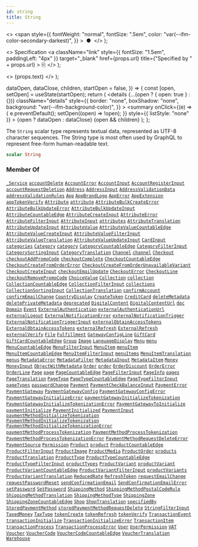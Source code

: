 ```yaml
---
id: string
title: String
---
```


  <>
    <span
      style={{
        fontWeight: "normal",
        fontSize: ".5em",
        color: "var(--ifm-color-secondary-darkest)",
      }}
    >
      &nbsp;●&nbsp;
    </span>
  </>
);

  <>
    Specification
    <a
      className="link"
      style={{ fontSize: "1.5em", paddingLeft: "4px" }}
      target="\_blank"
      href={props.url}
      title={"Specified by " + props.url}
    >
      ⎘
    </a>
  </>
);

  <>
    <span className={props.class}>{props.text}</span>
  </>
);


  dataOpen,
  dataClose,
  children,
  startOpen = false,
}) => {
  const [open, setOpen] = useState(startOpen);
  return (
    <details
      {...(open ? { open: true } : {})}
      className="details"
      style={{
        border: "none",
        boxShadow: "none",
        background: "var(--ifm-background-color)",
      }}
    >
      <summary
        onClick={(e) => {
          e.preventDefault();
          setOpen((open) => !open);
        }}
        style={{ listStyle: "none" }}
      >
        {open ? dataOpen : dataClose}
      </summary>
      {open && children}
    </details>
  );
};

The `String` scalar type represents textual data, represented as UTF-8 character sequences. The String type is most often used by GraphQL to represent free-form human-readable text.

```graphql
scalar String
```

### Member Of

[`_Service`](../../../api-storefront/miscellaneous/objects/service) <Badge class="badge badge--secondary" text="object"/><Bullet />[`accountDelete`](../../../api-storefront/users/mutations/account-delete) <Badge class="badge badge--secondary" text="mutation"/><Bullet />[`AccountError`](../../../api-storefront/users/objects/account-error) <Badge class="badge badge--secondary" text="object"/><Bullet />[`AccountInput`](../../../api-storefront/users/inputs/account-input) <Badge class="badge badge--secondary" text="input"/><Bullet />[`AccountRegisterInput`](../../../api-storefront/users/inputs/account-register-input) <Badge class="badge badge--secondary" text="input"/><Bullet />[`accountRequestDeletion`](../../../api-storefront/users/mutations/account-request-deletion) <Badge class="badge badge--secondary" text="mutation"/><Bullet />[`Address`](../../../api-storefront/users/objects/address) <Badge class="badge badge--secondary" text="object"/><Bullet />[`AddressInput`](../../../api-storefront/miscellaneous/inputs/address-input) <Badge class="badge badge--secondary" text="input"/><Bullet />[`AddressValidationData`](../../../api-storefront/users/objects/address-validation-data) <Badge class="badge badge--secondary" text="object"/><Bullet />[`addressValidationRules`](../../../api-storefront/users/queries/address-validation-rules) <Badge class="badge badge--secondary" text="query"/><Bullet />[`App`](../../../api-storefront/apps/objects/app) <Badge class="badge badge--secondary" text="object"/><Bullet />[`AppBrandLogo`](../../../api-storefront/apps/objects/app-brand-logo) <Badge class="badge badge--secondary" text="object"/><Bullet />[`AppError`](../../../api-storefront/apps/objects/app-error) <Badge class="badge badge--secondary" text="object"/><Bullet />[`AppExtension`](../../../api-storefront/apps/objects/app-extension) <Badge class="badge badge--secondary" text="object"/><Bullet />[`appTokenVerify`](../../../api-storefront/apps/mutations/app-token-verify) <Badge class="badge badge--secondary" text="mutation"/><Bullet />[`Attribute`](../../../api-storefront/attributes/objects/attribute) <Badge class="badge badge--secondary" text="object"/><Bullet />[`attribute`](../../../api-storefront/attributes/queries/attribute) <Badge class="badge badge--secondary" text="query"/><Bullet />[`AttributeBulkCreateError`](../../../api-storefront/attributes/objects/attribute-bulk-create-error) <Badge class="badge badge--secondary" text="object"/><Bullet />[`AttributeBulkUpdateError`](../../../api-storefront/attributes/objects/attribute-bulk-update-error) <Badge class="badge badge--secondary" text="object"/><Bullet />[`AttributeBulkUpdateInput`](../../../api-storefront/attributes/inputs/attribute-bulk-update-input) <Badge class="badge badge--secondary" text="input"/><Bullet />[`AttributeCountableEdge`](../../../api-storefront/attributes/objects/attribute-countable-edge) <Badge class="badge badge--secondary" text="object"/><Bullet />[`AttributeCreateInput`](../../../api-storefront/attributes/inputs/attribute-create-input) <Badge class="badge badge--secondary" text="input"/><Bullet />[`AttributeError`](../../../api-storefront/attributes/objects/attribute-error) <Badge class="badge badge--secondary" text="object"/><Bullet />[`AttributeFilterInput`](../../../api-storefront/attributes/inputs/attribute-filter-input) <Badge class="badge badge--secondary" text="input"/><Bullet />[`AttributeInput`](../../../api-storefront/attributes/inputs/attribute-input) <Badge class="badge badge--secondary" text="input"/><Bullet />[`attributes`](../../../api-storefront/attributes/queries/attributes) <Badge class="badge badge--secondary" text="query"/><Bullet />[`AttributeTranslation`](../../../api-storefront/attributes/objects/attribute-translation) <Badge class="badge badge--secondary" text="object"/><Bullet />[`AttributeUpdateInput`](../../../api-storefront/attributes/inputs/attribute-update-input) <Badge class="badge badge--secondary" text="input"/><Bullet />[`AttributeValue`](../../../api-storefront/attributes/objects/attribute-value) <Badge class="badge badge--secondary" text="object"/><Bullet />[`AttributeValueCountableEdge`](../../../api-storefront/attributes/objects/attribute-value-countable-edge) <Badge class="badge badge--secondary" text="object"/><Bullet />[`AttributeValueCreateInput`](../../../api-storefront/attributes/inputs/attribute-value-create-input) <Badge class="badge badge--secondary" text="input"/><Bullet />[`AttributeValueFilterInput`](../../../api-storefront/attributes/inputs/attribute-value-filter-input) <Badge class="badge badge--secondary" text="input"/><Bullet />[`AttributeValueTranslation`](../../../api-storefront/attributes/objects/attribute-value-translation) <Badge class="badge badge--secondary" text="object"/><Bullet />[`AttributeValueUpdateInput`](../../../api-storefront/attributes/inputs/attribute-value-update-input) <Badge class="badge badge--secondary" text="input"/><Bullet />[`CardInput`](../../../api-storefront/miscellaneous/inputs/card-input) <Badge class="badge badge--secondary" text="input"/><Bullet />[`categories`](../../../api-storefront/products/queries/categories) <Badge class="badge badge--secondary" text="query"/><Bullet />[`Category`](../../../api-storefront/products/objects/category) <Badge class="badge badge--secondary" text="object"/><Bullet />[`category`](../../../api-storefront/products/queries/category) <Badge class="badge badge--secondary" text="query"/><Bullet />[`CategoryCountableEdge`](../../../api-storefront/products/objects/category-countable-edge) <Badge class="badge badge--secondary" text="object"/><Bullet />[`CategoryFilterInput`](../../../api-storefront/products/inputs/category-filter-input) <Badge class="badge badge--secondary" text="input"/><Bullet />[`CategorySortingInput`](../../../api-storefront/products/inputs/category-sorting-input) <Badge class="badge badge--secondary" text="input"/><Bullet />[`CategoryTranslation`](../../../api-storefront/products/objects/category-translation) <Badge class="badge badge--secondary" text="object"/><Bullet />[`Channel`](../../../api-storefront/channels/objects/channel) <Badge class="badge badge--secondary" text="object"/><Bullet />[`channel`](../../../api-storefront/channels/queries/channel) <Badge class="badge badge--secondary" text="query"/><Bullet />[`Checkout`](../../../api-storefront/checkout/objects/checkout) <Badge class="badge badge--secondary" text="object"/><Bullet />[`checkoutAddPromoCode`](../../../api-storefront/checkout/mutations/checkout-add-promo-code) <Badge class="badge badge--secondary" text="mutation"/><Bullet />[`checkoutComplete`](../../../api-storefront/checkout/mutations/checkout-complete) <Badge class="badge badge--secondary" text="mutation"/><Bullet />[`CheckoutCountableEdge`](../../../api-storefront/checkout/objects/checkout-countable-edge) <Badge class="badge badge--secondary" text="object"/><Bullet />[`CheckoutCreateFromOrderError`](../../../api-storefront/checkout/objects/checkout-create-from-order-error) <Badge class="badge badge--secondary" text="object"/><Bullet />[`CheckoutCreateFromOrderUnavailableVariant`](../../../api-storefront/checkout/objects/checkout-create-from-order-unavailable-variant) <Badge class="badge badge--secondary" text="object"/><Bullet />[`CheckoutCreateInput`](../../../api-storefront/checkout/inputs/checkout-create-input) <Badge class="badge badge--secondary" text="input"/><Bullet />[`checkoutEmailUpdate`](../../../api-storefront/checkout/mutations/checkout-email-update) <Badge class="badge badge--secondary" text="mutation"/><Bullet />[`CheckoutError`](../../../api-storefront/checkout/objects/checkout-error) <Badge class="badge badge--secondary" text="object"/><Bullet />[`CheckoutLine`](../../../api-storefront/checkout/objects/checkout-line) <Badge class="badge badge--secondary" text="object"/><Bullet />[`checkoutRemovePromoCode`](../../../api-storefront/checkout/mutations/checkout-remove-promo-code) <Badge class="badge badge--secondary" text="mutation"/><Bullet />[`ChoiceValue`](../../../api-storefront/miscellaneous/objects/choice-value) <Badge class="badge badge--secondary" text="object"/><Bullet />[`Collection`](../../../api-storefront/products/objects/collection) <Badge class="badge badge--secondary" text="object"/><Bullet />[`collection`](../../../api-storefront/products/queries/collection) <Badge class="badge badge--secondary" text="query"/><Bullet />[`CollectionCountableEdge`](../../../api-storefront/products/objects/collection-countable-edge) <Badge class="badge badge--secondary" text="object"/><Bullet />[`CollectionFilterInput`](../../../api-storefront/products/inputs/collection-filter-input) <Badge class="badge badge--secondary" text="input"/><Bullet />[`collections`](../../../api-storefront/products/queries/collections) <Badge class="badge badge--secondary" text="query"/><Bullet />[`CollectionSortingInput`](../../../api-storefront/products/inputs/collection-sorting-input) <Badge class="badge badge--secondary" text="input"/><Bullet />[`CollectionTranslation`](../../../api-storefront/products/objects/collection-translation) <Badge class="badge badge--secondary" text="object"/><Bullet />[`confirmAccount`](../../../api-storefront/users/mutations/confirm-account) <Badge class="badge badge--secondary" text="mutation"/><Bullet />[`confirmEmailChange`](../../../api-storefront/users/mutations/confirm-email-change) <Badge class="badge badge--secondary" text="mutation"/><Bullet />[`CountryDisplay`](../../../api-storefront/miscellaneous/objects/country-display) <Badge class="badge badge--secondary" text="object"/><Bullet />[`CreateToken`](../../../api-storefront/authentication/objects/create-token) <Badge class="badge badge--secondary" text="object"/><Bullet />[`CreditCard`](../../../api-storefront/payments/objects/credit-card) <Badge class="badge badge--secondary" text="object"/><Bullet />[`deleteMetadata`](../../../api-storefront/miscellaneous/mutations/delete-metadata) <Badge class="badge badge--secondary" text="mutation"/><Bullet />[`deletePrivateMetadata`](../../../api-storefront/miscellaneous/mutations/delete-private-metadata) <Badge class="badge badge--secondary" text="mutation"/><Bullet />[`deprecated`](../../../api-storefront/miscellaneous/directives/deprecated) <Badge class="badge badge--secondary" text="directive"/><Bullet />[`DigitalContent`](../../../api-storefront/products/objects/digital-content) <Badge class="badge badge--secondary" text="object"/><Bullet />[`DigitalContentUrl`](../../../api-storefront/products/objects/digital-content-url) <Badge class="badge badge--secondary" text="object"/><Bullet />[`doc`](../../../api-storefront/miscellaneous/directives/doc) <Badge class="badge badge--secondary" text="directive"/><Bullet />[`Domain`](../../../api-storefront/miscellaneous/objects/domain) <Badge class="badge badge--secondary" text="object"/><Bullet />[`Event`](../../../api-storefront/miscellaneous/interfaces/event) <Badge class="badge badge--secondary" text="interface"/><Bullet />[`ExternalAuthentication`](../../../api-storefront/authentication/objects/external-authentication) <Badge class="badge badge--secondary" text="object"/><Bullet />[`externalAuthenticationUrl`](../../../api-storefront/authentication/mutations/external-authentication-url) <Badge class="badge badge--secondary" text="mutation"/><Bullet />[`externalLogout`](../../../api-storefront/authentication/mutations/external-logout) <Badge class="badge badge--secondary" text="mutation"/><Bullet />[`ExternalNotificationError`](../../../api-storefront/miscellaneous/objects/external-notification-error) <Badge class="badge badge--secondary" text="object"/><Bullet />[`externalNotificationTrigger`](../../../api-storefront/miscellaneous/mutations/external-notification-trigger) <Badge class="badge badge--secondary" text="mutation"/><Bullet />[`ExternalNotificationTriggerInput`](../../../api-storefront/miscellaneous/inputs/external-notification-trigger-input) <Badge class="badge badge--secondary" text="input"/><Bullet />[`externalObtainAccessTokens`](../../../api-storefront/authentication/mutations/external-obtain-access-tokens) <Badge class="badge badge--secondary" text="mutation"/><Bullet />[`ExternalObtainAccessTokens`](../../../api-storefront/authentication/objects/external-obtain-access-tokens) <Badge class="badge badge--secondary" text="object"/><Bullet />[`externalRefresh`](../../../api-storefront/authentication/mutations/external-refresh) <Badge class="badge badge--secondary" text="mutation"/><Bullet />[`ExternalRefresh`](../../../api-storefront/authentication/objects/external-refresh) <Badge class="badge badge--secondary" text="object"/><Bullet />[`externalVerify`](../../../api-storefront/authentication/mutations/external-verify) <Badge class="badge badge--secondary" text="mutation"/><Bullet />[`File`](../../../api-storefront/miscellaneous/objects/file) <Badge class="badge badge--secondary" text="object"/><Bullet />[`Fulfillment`](../../../api-storefront/orders/objects/fulfillment) <Badge class="badge badge--secondary" text="object"/><Bullet />[`GatewayConfigLine`](../../../api-storefront/payments/objects/gateway-config-line) <Badge class="badge badge--secondary" text="object"/><Bullet />[`GiftCard`](../../../api-storefront/gift-cards/objects/gift-card) <Badge class="badge badge--secondary" text="object"/><Bullet />[`GiftCardCountableEdge`](../../../api-storefront/gift-cards/objects/gift-card-countable-edge) <Badge class="badge badge--secondary" text="object"/><Bullet />[`Group`](../../../api-storefront/users/objects/group) <Badge class="badge badge--secondary" text="object"/><Bullet />[`Image`](../../../api-storefront/miscellaneous/objects/image) <Badge class="badge badge--secondary" text="object"/><Bullet />[`LanguageDisplay`](../../../api-storefront/miscellaneous/objects/language-display) <Badge class="badge badge--secondary" text="object"/><Bullet />[`Menu`](../../../api-storefront/menu/objects/menu) <Badge class="badge badge--secondary" text="object"/><Bullet />[`menu`](../../../api-storefront/menu/queries/menu) <Badge class="badge badge--secondary" text="query"/><Bullet />[`MenuCountableEdge`](../../../api-storefront/menu/objects/menu-countable-edge) <Badge class="badge badge--secondary" text="object"/><Bullet />[`MenuFilterInput`](../../../api-storefront/miscellaneous/inputs/menu-filter-input) <Badge class="badge badge--secondary" text="input"/><Bullet />[`MenuItem`](../../../api-storefront/menu/objects/menu-item) <Badge class="badge badge--secondary" text="object"/><Bullet />[`menuItem`](../../../api-storefront/menu/queries/menu-item) <Badge class="badge badge--secondary" text="query"/><Bullet />[`MenuItemCountableEdge`](../../../api-storefront/menu/objects/menu-item-countable-edge) <Badge class="badge badge--secondary" text="object"/><Bullet />[`MenuItemFilterInput`](../../../api-storefront/miscellaneous/inputs/menu-item-filter-input) <Badge class="badge badge--secondary" text="input"/><Bullet />[`menuItems`](../../../api-storefront/menu/queries/menu-items) <Badge class="badge badge--secondary" text="query"/><Bullet />[`MenuItemTranslation`](../../../api-storefront/menu/objects/menu-item-translation) <Badge class="badge badge--secondary" text="object"/><Bullet />[`menus`](../../../api-storefront/menu/queries/menus) <Badge class="badge badge--secondary" text="query"/><Bullet />[`MetadataError`](../../../api-storefront/miscellaneous/objects/metadata-error) <Badge class="badge badge--secondary" text="object"/><Bullet />[`MetadataFilter`](../../../api-storefront/miscellaneous/inputs/metadata-filter) <Badge class="badge badge--secondary" text="input"/><Bullet />[`MetadataInput`](../../../api-storefront/miscellaneous/inputs/metadata-input) <Badge class="badge badge--secondary" text="input"/><Bullet />[`MetadataItem`](../../../api-storefront/miscellaneous/objects/metadata-item) <Badge class="badge badge--secondary" text="object"/><Bullet />[`Money`](../../../api-storefront/miscellaneous/objects/money) <Badge class="badge badge--secondary" text="object"/><Bullet />[`MoneyInput`](../../../api-storefront/miscellaneous/inputs/money-input) <Badge class="badge badge--secondary" text="input"/><Bullet />[`ObjectWithMetadata`](../../../api-storefront/miscellaneous/interfaces/object-with-metadata) <Badge class="badge badge--secondary" text="interface"/><Bullet />[`Order`](../../../api-storefront/orders/objects/order) <Badge class="badge badge--secondary" text="object"/><Bullet />[`order`](../../../api-storefront/orders/queries/order) <Badge class="badge badge--secondary" text="query"/><Bullet />[`OrderDiscount`](../../../api-storefront/discounts/objects/order-discount) <Badge class="badge badge--secondary" text="object"/><Bullet />[`OrderError`](../../../api-storefront/orders/objects/order-error) <Badge class="badge badge--secondary" text="object"/><Bullet />[`OrderLine`](../../../api-storefront/orders/objects/order-line) <Badge class="badge badge--secondary" text="object"/><Bullet />[`Page`](../../../api-storefront/pages/objects/page) <Badge class="badge badge--secondary" text="object"/><Bullet />[`page`](../../../api-storefront/pages/queries/page) <Badge class="badge badge--secondary" text="query"/><Bullet />[`PageCountableEdge`](../../../api-storefront/pages/objects/page-countable-edge) <Badge class="badge badge--secondary" text="object"/><Bullet />[`PageFilterInput`](../../../api-storefront/pages/inputs/page-filter-input) <Badge class="badge badge--secondary" text="input"/><Bullet />[`PageInfo`](../../../api-storefront/miscellaneous/objects/page-info) <Badge class="badge badge--secondary" text="object"/><Bullet />[`pages`](../../../api-storefront/pages/queries/pages) <Badge class="badge badge--secondary" text="query"/><Bullet />[`PageTranslation`](../../../api-storefront/pages/objects/page-translation) <Badge class="badge badge--secondary" text="object"/><Bullet />[`PageType`](../../../api-storefront/pages/objects/page-type) <Badge class="badge badge--secondary" text="object"/><Bullet />[`PageTypeCountableEdge`](../../../api-storefront/pages/objects/page-type-countable-edge) <Badge class="badge badge--secondary" text="object"/><Bullet />[`PageTypeFilterInput`](../../../api-storefront/pages/inputs/page-type-filter-input) <Badge class="badge badge--secondary" text="input"/><Bullet />[`pageTypes`](../../../api-storefront/pages/queries/page-types) <Badge class="badge badge--secondary" text="query"/><Bullet />[`passwordChange`](../../../api-storefront/users/mutations/password-change) <Badge class="badge badge--secondary" text="mutation"/><Bullet />[`Payment`](../../../api-storefront/payments/objects/payment) <Badge class="badge badge--secondary" text="object"/><Bullet />[`PaymentCheckBalanceInput`](../../../api-storefront/payments/inputs/payment-check-balance-input) <Badge class="badge badge--secondary" text="input"/><Bullet />[`PaymentError`](../../../api-storefront/payments/objects/payment-error) <Badge class="badge badge--secondary" text="object"/><Bullet />[`PaymentGateway`](../../../api-storefront/payments/objects/payment-gateway) <Badge class="badge badge--secondary" text="object"/><Bullet />[`PaymentGatewayConfig`](../../../api-storefront/payments/objects/payment-gateway-config) <Badge class="badge badge--secondary" text="object"/><Bullet />[`PaymentGatewayConfigError`](../../../api-storefront/payments/objects/payment-gateway-config-error) <Badge class="badge badge--secondary" text="object"/><Bullet />[`PaymentGatewayInitializeError`](../../../api-storefront/payments/objects/payment-gateway-initialize-error) <Badge class="badge badge--secondary" text="object"/><Bullet />[`paymentGatewayInitializeTokenization`](../../../api-storefront/payments/mutations/payment-gateway-initialize-tokenization) <Badge class="badge badge--secondary" text="mutation"/><Bullet />[`PaymentGatewayInitializeTokenizationError`](../../../api-storefront/payments/objects/payment-gateway-initialize-tokenization-error) <Badge class="badge badge--secondary" text="object"/><Bullet />[`PaymentGatewayToInitialize`](../../../api-storefront/payments/inputs/payment-gateway-to-initialize) <Badge class="badge badge--secondary" text="input"/><Bullet />[`paymentInitialize`](../../../api-storefront/payments/mutations/payment-initialize) <Badge class="badge badge--secondary" text="mutation"/><Bullet />[`PaymentInitialized`](../../../api-storefront/payments/objects/payment-initialized) <Badge class="badge badge--secondary" text="object"/><Bullet />[`PaymentInput`](../../../api-storefront/payments/inputs/payment-input) <Badge class="badge badge--secondary" text="input"/><Bullet />[`paymentMethodInitializeTokenization`](../../../api-storefront/payments/mutations/payment-method-initialize-tokenization) <Badge class="badge badge--secondary" text="mutation"/><Bullet />[`PaymentMethodInitializeTokenization`](../../../api-storefront/payments/objects/payment-method-initialize-tokenization) <Badge class="badge badge--secondary" text="object"/><Bullet />[`PaymentMethodInitializeTokenizationError`](../../../api-storefront/payments/objects/payment-method-initialize-tokenization-error) <Badge class="badge badge--secondary" text="object"/><Bullet />[`paymentMethodProcessTokenization`](../../../api-storefront/payments/mutations/payment-method-process-tokenization) <Badge class="badge badge--secondary" text="mutation"/><Bullet />[`PaymentMethodProcessTokenization`](../../../api-storefront/payments/objects/payment-method-process-tokenization) <Badge class="badge badge--secondary" text="object"/><Bullet />[`PaymentMethodProcessTokenizationError`](../../../api-storefront/payments/objects/payment-method-process-tokenization-error) <Badge class="badge badge--secondary" text="object"/><Bullet />[`PaymentMethodRequestDeleteError`](../../../api-storefront/payments/objects/payment-method-request-delete-error) <Badge class="badge badge--secondary" text="object"/><Bullet />[`PaymentSource`](../../../api-storefront/payments/objects/payment-source) <Badge class="badge badge--secondary" text="object"/><Bullet />[`Permission`](../../../api-storefront/authentication/objects/permission) <Badge class="badge badge--secondary" text="object"/><Bullet />[`Product`](../../../api-storefront/products/objects/product) <Badge class="badge badge--secondary" text="object"/><Bullet />[`product`](../../../api-storefront/products/queries/product) <Badge class="badge badge--secondary" text="query"/><Bullet />[`ProductCountableEdge`](../../../api-storefront/products/objects/product-countable-edge) <Badge class="badge badge--secondary" text="object"/><Bullet />[`ProductFilterInput`](../../../api-storefront/products/inputs/product-filter-input) <Badge class="badge badge--secondary" text="input"/><Bullet />[`ProductImage`](../../../api-storefront/products/objects/product-image) <Badge class="badge badge--secondary" text="object"/><Bullet />[`ProductMedia`](../../../api-storefront/products/objects/product-media) <Badge class="badge badge--secondary" text="object"/><Bullet />[`ProductOrder`](../../../api-storefront/products/inputs/product-order) <Badge class="badge badge--secondary" text="input"/><Bullet />[`products`](../../../api-storefront/products/queries/products) <Badge class="badge badge--secondary" text="query"/><Bullet />[`ProductTranslation`](../../../api-storefront/products/objects/product-translation) <Badge class="badge badge--secondary" text="object"/><Bullet />[`ProductType`](../../../api-storefront/products/objects/product-type) <Badge class="badge badge--secondary" text="object"/><Bullet />[`ProductTypeCountableEdge`](../../../api-storefront/products/objects/product-type-countable-edge) <Badge class="badge badge--secondary" text="object"/><Bullet />[`ProductTypeFilterInput`](../../../api-storefront/products/inputs/product-type-filter-input) <Badge class="badge badge--secondary" text="input"/><Bullet />[`productTypes`](../../../api-storefront/products/queries/product-types) <Badge class="badge badge--secondary" text="query"/><Bullet />[`ProductVariant`](../../../api-storefront/products/objects/product-variant) <Badge class="badge badge--secondary" text="object"/><Bullet />[`productVariant`](../../../api-storefront/products/queries/product-variant) <Badge class="badge badge--secondary" text="query"/><Bullet />[`ProductVariantCountableEdge`](../../../api-storefront/products/objects/product-variant-countable-edge) <Badge class="badge badge--secondary" text="object"/><Bullet />[`ProductVariantFilterInput`](../../../api-storefront/products/inputs/product-variant-filter-input) <Badge class="badge badge--secondary" text="input"/><Bullet />[`productVariants`](../../../api-storefront/products/queries/product-variants) <Badge class="badge badge--secondary" text="query"/><Bullet />[`ProductVariantTranslation`](../../../api-storefront/products/objects/product-variant-translation) <Badge class="badge badge--secondary" text="object"/><Bullet />[`ReducedRate`](../../../api-storefront/taxes/objects/reduced-rate) <Badge class="badge badge--secondary" text="object"/><Bullet />[`RefreshToken`](../../../api-storefront/authentication/objects/refresh-token) <Badge class="badge badge--secondary" text="object"/><Bullet />[`requestEmailChange`](../../../api-storefront/users/mutations/request-email-change) <Badge class="badge badge--secondary" text="mutation"/><Bullet />[`requestPasswordReset`](../../../api-storefront/users/mutations/request-password-reset) <Badge class="badge badge--secondary" text="mutation"/><Bullet />[`sendConfirmationEmail`](../../../api-storefront/users/mutations/send-confirmation-email) <Badge class="badge badge--secondary" text="mutation"/><Bullet />[`SendConfirmationEmailError`](../../../api-storefront/users/objects/send-confirmation-email-error) <Badge class="badge badge--secondary" text="object"/><Bullet />[`setPassword`](../../../api-storefront/users/mutations/set-password) <Badge class="badge badge--secondary" text="mutation"/><Bullet />[`SetPassword`](../../../api-storefront/users/objects/set-password) <Badge class="badge badge--secondary" text="object"/><Bullet />[`ShippingMethod`](../../../api-storefront/shipping/objects/shipping-method) <Badge class="badge badge--secondary" text="object"/><Bullet />[`ShippingMethodPostalCodeRule`](../../../api-storefront/shipping/objects/shipping-method-postal-code-rule) <Badge class="badge badge--secondary" text="object"/><Bullet />[`ShippingMethodTranslation`](../../../api-storefront/shipping/objects/shipping-method-translation) <Badge class="badge badge--secondary" text="object"/><Bullet />[`ShippingMethodType`](../../../api-storefront/shipping/objects/shipping-method-type) <Badge class="badge badge--secondary" text="object"/><Bullet />[`ShippingZone`](../../../api-storefront/shipping/objects/shipping-zone) <Badge class="badge badge--secondary" text="object"/><Bullet />[`ShippingZoneCountableEdge`](../../../api-storefront/shipping/objects/shipping-zone-countable-edge) <Badge class="badge badge--secondary" text="object"/><Bullet />[`Shop`](../../../api-storefront/miscellaneous/objects/shop) <Badge class="badge badge--secondary" text="object"/><Bullet />[`ShopTranslation`](../../../api-storefront/shop/objects/shop-translation) <Badge class="badge badge--secondary" text="object"/><Bullet />[`specifiedBy`](../../../api-storefront/miscellaneous/directives/specified-by) <Badge class="badge badge--secondary" text="directive"/><Bullet />[`StoredPaymentMethod`](../../../api-storefront/payments/objects/stored-payment-method) <Badge class="badge badge--secondary" text="object"/><Bullet />[`storedPaymentMethodRequestDelete`](../../../api-storefront/payments/mutations/stored-payment-method-request-delete) <Badge class="badge badge--secondary" text="mutation"/><Bullet />[`StringFilterInput`](../../../api-storefront/miscellaneous/inputs/string-filter-input) <Badge class="badge badge--secondary" text="input"/><Bullet />[`TaxedMoney`](../../../api-storefront/miscellaneous/objects/taxed-money) <Badge class="badge badge--secondary" text="object"/><Bullet />[`TaxType`](../../../api-storefront/taxes/objects/tax-type) <Badge class="badge badge--secondary" text="object"/><Bullet />[`tokenCreate`](../../../api-storefront/authentication/mutations/token-create) <Badge class="badge badge--secondary" text="mutation"/><Bullet />[`tokenRefresh`](../../../api-storefront/authentication/mutations/token-refresh) <Badge class="badge badge--secondary" text="mutation"/><Bullet />[`tokenVerify`](../../../api-storefront/authentication/mutations/token-verify) <Badge class="badge badge--secondary" text="mutation"/><Bullet />[`TransactionEvent`](../../../api-storefront/payments/objects/transaction-event) <Badge class="badge badge--secondary" text="object"/><Bullet />[`transactionInitialize`](../../../api-storefront/payments/mutations/transaction-initialize) <Badge class="badge badge--secondary" text="mutation"/><Bullet />[`TransactionInitializeError`](../../../api-storefront/payments/objects/transaction-initialize-error) <Badge class="badge badge--secondary" text="object"/><Bullet />[`TransactionItem`](../../../api-storefront/payments/objects/transaction-item) <Badge class="badge badge--secondary" text="object"/><Bullet />[`transactionProcess`](../../../api-storefront/payments/mutations/transaction-process) <Badge class="badge badge--secondary" text="mutation"/><Bullet />[`TransactionProcessError`](../../../api-storefront/payments/objects/transaction-process-error) <Badge class="badge badge--secondary" text="object"/><Bullet />[`User`](../../../api-storefront/users/objects/user) <Badge class="badge badge--secondary" text="object"/><Bullet />[`UserPermission`](../../../api-storefront/users/objects/user-permission) <Badge class="badge badge--secondary" text="object"/><Bullet />[`VAT`](../../../api-storefront/taxes/objects/vat) <Badge class="badge badge--secondary" text="object"/><Bullet />[`Voucher`](../../../api-storefront/discounts/objects/voucher) <Badge class="badge badge--secondary" text="object"/><Bullet />[`VoucherCode`](../../../api-storefront/miscellaneous/objects/voucher-code) <Badge class="badge badge--secondary" text="object"/><Bullet />[`VoucherCodeCountableEdge`](../../../api-storefront/discounts/objects/voucher-code-countable-edge) <Badge class="badge badge--secondary" text="object"/><Bullet />[`VoucherTranslation`](../../../api-storefront/discounts/objects/voucher-translation) <Badge class="badge badge--secondary" text="object"/><Bullet />[`Warehouse`](../../../api-storefront/products/objects/warehouse) <Badge class="badge badge--secondary" text="object"/>
